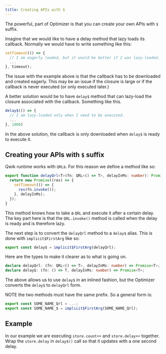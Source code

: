 ```yaml
---
title: Creating APIs with $
---
```


The powerful, part of Optimizer is that you can create your own APIs with `$` suffix.

Imagine that we would like to have a delay method that lazy loads its callback. Normally we would have to write something like this:

```typescript
setTimeout(() => {
  // I am eagerly loaded, but it would be better if I was lazy-loaded.
  ...
}, timeout);
```

The issue with the example above is that the callback has to be downloaded and created eagerly. This may be an issue if the closure is large or if the callback is never executed (or only executed later.)

A better solution would be to have `delay$` method that can lazy-load the closure associated with the callback. Something like this.

```typescript
delay$(() => {
  // I am lazy-loaded only when I need to be executed.
  ...
}, 1000)
```

In the above solution, the callback is only downloaded when `delay$` is ready to execute it.

## Creating your APIs with `$` suffix

Qwik runtime works with `QRL`s. For this reason we define a method like so:
```typescript
export function delayQrl<T>(fn: QRL<() => T>, delayInMs: number): Promise<T> {
  return new Promise((res) => {
    setTimeout(() => {
      res(fn.invoke());
    }, delayInMs);
  });
}
```

This method knows how to take a `QRL` and execute it after a certain delay. The key part here is that the `QRL.invoke()` method is called when the delay is ready and is therefore lazy.

The next step is to convert the `delayQrl` method to a `delay$` alias. This is done with `implicit$FirstArg` like so:

```typescript
export const delay$ = implicit$FirstArg(delayQrl);
```

Here are the types to make it clearer as to what is going on.

```typescript
declare delayQrl: (fn: QRL<() => T>, delayInMs: number) => Promise<T>;
declare delay$: (fn: () => T, delayInMs: number) => Promise<T>;
```

The above allows us to use `delay$` in an inlined fashion, but the Optimizer converts the `delay$` to `delayQrl` form.

NOTE the two methods must have the same prefix. So a general form is:
```typescript
export const SOME_NAME_Qrl = ...;
export const SOME_NAME_$ = implicit$FirstArg(SOME_NAME_Qrl);
```

## Example

In our example we are executing `store.count++` and `store.delay++` together. Wrap the `store.delay` in `delay$()` call so that it updates with a one second delay.